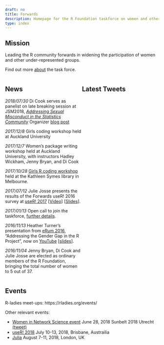 ```yaml
---
draft: no
title: Forwards
description: Homepage for the R Foundation taskforce on women and other under-represented groups
type: index
---
```


<meta name="twitter:dnt" content="on">

## Mission

Leading the R community forwards in widening the participation of women and other under-represented groups.

Find out more [about](about) the task force.

<div style = "display: flex; align-items: flexstart;">
<div style = "width:50%">

## News
*2018/07/30* Di Cook serves as panelist on late breaking session at JSM2018, [*Addressing Sexual Misconduct in the Statistics Community*](http://ww2.amstat.org/meetings/jsm/2018/onlineprogram/AbstractDetails.cfm?abstractid=329833) Organizer [blog post](http://statisticalrecipes.blogspot.com/2018/06/addressing-sexual-misconduct-in.html) 

*2017/12/8* Girls coding workshop held at Auckland University

*2017/12/7* Women's package writing workshop held at Auckland University, with instructors Hadley Wickham, Jenny Bryan, and Di Cook

*2017/10/28* [Girls R coding workshop](http://forwards.github.io/blog/2017/11/20/girls-coding-workshop-melbourne/) held at the Kathleen Symes library in Melbourne.

*2017/07/12* Julie Josse presents the results of the Forwards useR! 2016 survey at [useR! 2017](https://user2017.brussels/) [[Video](https://channel9.msdn.com/events/useR-international-R-User-conferences/useR-International-R-User-2017-Conference/Diversity-of-the-R-Community?term=useR!%20diversity)] [[Slides](http://schd.ws/hosted_files/user2017/7d/useR%212017.pdf)].

*2017/01/13* Open call to join the taskforce, [further details](/blog/2017/01/13/call-to-join-forwards/).

*2016/11/13* Heather Turner's presentation from [eRum 2016](http://erum.ue.poznan.pl/), "Addressing the Gender Gap in the R Project", now on [YouTube](https://www.youtube.com/watch?v=fp6JY7cirww&list=PLCsJUtCRSFbejqCqAURNVOFFpoDCMeuO5) [[slides](http://rpubs.com/hturner/eRum2016)].

*2016/11/04* Jenny Bryan, Di Cook and Julie Josse are elected as ordinary members of the R Foundation, bringing the total number of women to 5 out of 37.


</div>
<!--https://dev.twitter.com/web/embedded-timelines/parameters -->
<!-- data-tweet-limit="3" -->
<div style = "width:50%">
## Latest Tweets
<a class="twitter-timeline" data-height = "500" data-theme="light" data-chrome="noheader" href="https://twitter.com/R_Forwards" data-dnt="true"></a> <script async defer src="https://platform.twitter.com/widgets.js" charset="utf-8"></script>
</div>
</div>

## Events

R-ladies meet-ups: https://rladies.org/events/

Other relevant events:

 - [Women in Network Science event](https://www.eiseverywhere.com/ehome/288996/703272/) June 28, 2018 Sunbelt 2018 Utrecht [(tweet)](https://twitter.com/IsabellaGollini/status/999264048888807424)
 - [useR! 2018](https://user2018.r-project.org/) July 10-13, 2018, Brisbane, Austrailia
 - [Julia](http://juliacon.org/2018/) August 7-11, 2018, London, UK

 
